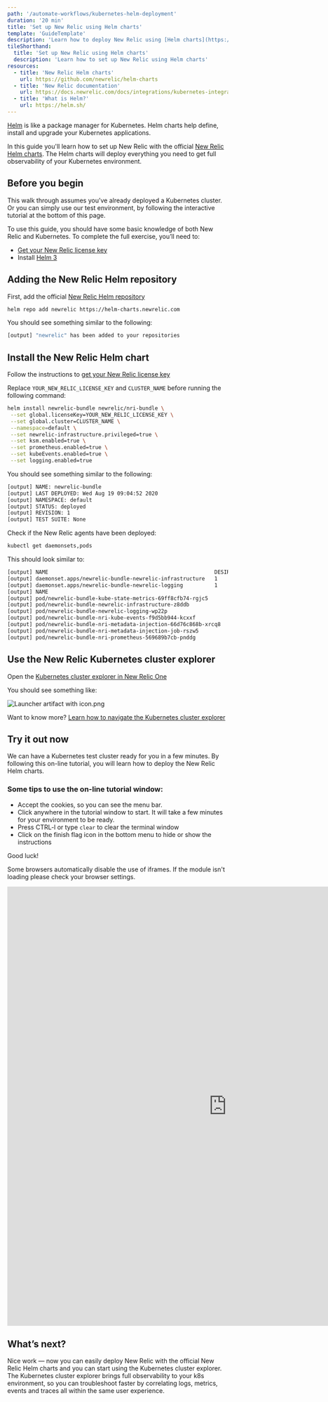 ```yaml
---
path: '/automate-workflows/kubernetes-helm-deployment'
duration: '20 min'
title: 'Set up New Relic using Helm charts'
template: 'GuideTemplate'
description: 'Learn how to deploy New Relic using [Helm charts](https://github.com/newrelic/helm-charts).'
tileShorthand:
  title: 'Set up New Relic using Helm charts'
  description: 'Learn how to set up New Relic using Helm charts'
resources:
  - title: 'New Relic Helm charts'
    url: https://github.com/newrelic/helm-charts
  - title: 'New Relic documentation'
    url: https://docs.newrelic.com/docs/integrations/kubernetes-integration/installation/install-kubernetes-integration-using-helm
  - title: 'What is Helm?'
    url: https://helm.sh/
---
```


<Intro>

[Helm](https://helm.sh/) is like a package manager for Kubernetes. Helm charts help define, install and upgrade your Kubernetes applications.

In this guide you'll learn how to set up New Relic with the official [New Relic Helm charts](https://github.com/newrelic/helm-charts).
The Helm charts will deploy everything you need to get full observability of your Kubernetes environment.

</Intro>

## Before you begin

This walk through assumes you’ve already deployed a Kubernetes cluster. Or you can simply use our test environment, by following the interactive tutorial at the bottom of this page.

To use this guide, you should have some basic knowledge of both New Relic and Kubernetes. To complete the full exercise, you’ll need to:

- [Get your New Relic license key](https://docs.newrelic.com/docs/accounts/accounts-billing/account-setup/new-relic-license-key)
- Install [Helm 3](https://helm.sh/docs/intro/install/)

<Steps>
<Step>

## Adding the New Relic Helm repository

First, add the official [New Relic Helm repository](https://github.com/newrelic/helm-charts)

```bash
helm repo add newrelic https://helm-charts.newrelic.com
```

You should see something similar to the following:

```bash copyable=false
[output] "newrelic" has been added to your repositories
```

</Step>
<Step>

## Install the New Relic Helm chart

Follow the instructions to [get your New Relic license key](https://docs.newrelic.com/docs/accounts/accounts-billing/account-setup/new-relic-license-key)

Replace `YOUR_NEW_RELIC_LICENSE_KEY` and `CLUSTER_NAME` before running the following command:

```bash
helm install newrelic-bundle newrelic/nri-bundle \
 --set global.licenseKey=YOUR_NEW_RELIC_LICENSE_KEY \
 --set global.cluster=CLUSTER_NAME \
 --namespace=default \
 --set newrelic-infrastructure.privileged=true \
 --set ksm.enabled=true \
 --set prometheus.enabled=true \
 --set kubeEvents.enabled=true \
 --set logging.enabled=true
```

You should see something similar to the following:

```bash copyable=false
[output] NAME: newrelic-bundle
[output] LAST DEPLOYED: Wed Aug 19 09:04:52 2020
[output] NAMESPACE: default
[output] STATUS: deployed
[output] REVISION: 1
[output] TEST SUITE: None
```

Check if the New Relic agents have been deployed:

```bash
kubectl get daemonsets,pods
```

This should look similar to:

```bash copyable=false
[output] NAME                                                     DESIRED   CURRENT   READY   UP-TO-DATE   AVAILABLE   NODE SELECTOR   AGE
[output] daemonset.apps/newrelic-bundle-newrelic-infrastructure   1         1         1       1            1           <none>          2m53s
[output] daemonset.apps/newrelic-bundle-newrelic-logging          1         1         1       1            1           <none>          2m53s
[output] NAME                                                          READY   STATUS      RESTARTS   AGE
[output] pod/newrelic-bundle-kube-state-metrics-69ff8cfb74-rgjc5       1/1     Running     0          2m53s
[output] pod/newrelic-bundle-newrelic-infrastructure-z8ddb             1/1     Running     0          2m53s
[output] pod/newrelic-bundle-newrelic-logging-wp22p                    1/1     Running     0          2m53s
[output] pod/newrelic-bundle-nri-kube-events-f9d5bb944-kcxxf           2/2     Running     0          2m53s
[output] pod/newrelic-bundle-nri-metadata-injection-66d76c868b-xrcq8   1/1     Running     0          2m53s
[output] pod/newrelic-bundle-nri-metadata-injection-job-rszw5          0/1     Completed   0          2m53s
[output] pod/newrelic-bundle-nri-prometheus-569689b7cb-pnddg           1/1     Running     0          2m53s
```

</Step>
<Step>

## Use the New Relic Kubernetes cluster explorer

Open the [Kubernetes cluster explorer in New Relic One](https://one.newrelic.com/launcher/k8s-cluster-explorer-nerdlet.cluster-explorer-launcher?pane=eyJuZXJkbGV0SWQiOiJrOHMtY2x1c3Rlci1leHBsb3Jlci1uZXJkbGV0Lms4cy1jbHVzdGVyLWxpc3QifQ==)

You should see something like:

![Launcher artifact with icon.png](../../images/kubernetes-helm-deployment/k8s-cluster-explorer.png)

Want to know more? [Learn how to navigate the Kubernetes cluster explorer](https://docs.newrelic.com/docs/integrations/kubernetes-integration/understand-use-data/kubernetes-cluster-explorer)

</Step>
</Steps>

## Try it out now

We can have a Kubernetes test cluster ready for you in a few minutes. By following this on-line tutorial, you will learn how to deploy the New Relic Helm charts.

### Some tips to use the on-line tutorial window:

- Accept the cookies, so you can see the menu bar.
- Click anywhere in the tutorial window to start. It will take a few minutes for your environment to be ready.
- Press CTRL-l or type `clear` to clear the terminal window
- Click on the finish flag icon in the bottom menu to hide or show the instructions

Good luck!

<Callout variant="important">

Some browsers automatically disable the use of iframes. If the module isn't loading
please check your browser settings.

</Callout>

<iframe
  title="Instruct K8s Helm Module"
  width="1000"
  height="1000"
  sandbox="allow-same-origin allow-scripts allow-popups allow-forms"
  src="https://play.instruqt.com/embed/newrelic/nr-k8s-helm"
  style="border: 0;"
>
  <p>Your browser does not support iframes.</p>
</iframe>

## What’s next?

Nice work — now you can easily deploy New Relic with the official New Relic Helm charts and you can start using the Kubernetes cluster explorer.
The Kubernetes cluster explorer brings full observability to your k8s environment, so you can troubleshoot faster by correlating logs, metrics, events and traces all within the same user experience.
